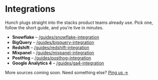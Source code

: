 # Integrations

Hunch plugs straight into the stacks product teams already use. Pick one, follow the short guide, and you’re live in minutes.

- **Snowflake** – [/guides/snowflake-integration](/guides/snowflake-integration)
- **BigQuery** – [/guides/bigquery-integration](/guides/bigquery-integration)
- **Redshift** – [/guides/redshift-integration](/guides/redshift-integration)
- **Mixpanel** – [/guides/mixpanel-integration](/guides/mixpanel-integration)
- **PostHog** – [/guides/posthog-integration](/guides/posthog-integration)
- **Google Analytics 4** – [/guides/ga4-integration](/guides/ga4-integration)

More sources coming soon. Need something else? [Ping us →](mailto:support@hunch.dev)
